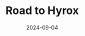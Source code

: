 ---
title: 'Road to Hyrox'
description: 'Road to Hyrox Benelux April 2025'
date: 2024-09-04 
tags: [ ]
authors: ['Nick Hermann', ]
---